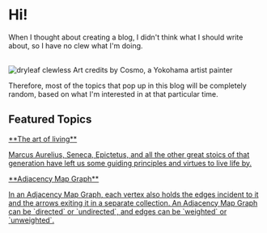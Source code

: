 # Hi!

When I thought about creating a blog, I didn't think what I should write about, so I have no clew what I'm doing.
<br/>
<br/>
<div style={{maxWidth: '350px'}}>
<img title="Josimar using a smartphone | Art credits by Cosmo, a Yokohama artist painter" src="/blog/dryleaf-clewless.jpg" alt="dryleaf clewless" style={{frameBorder:'0', width: '100%', height: '100%'}}/>
<span style={{display: 'block', fontSize: '12px', marginTop: '-1.5rem', textAlign: 'center'}}>Art credits by Cosmo, a Yokohama artist painter</span>
</div>


Therefore, most of the topics that pop up in this blog will be completely random, based on what I'm interested in at that particular time.


## Featured Topics

<div className="p-4 border border-gray-200 dark:border-gray-900 rounded mt-6 featured-topics">
<a href="/blog/life/stoic-journal" style={{textDecoration: 'none'}}>
**The art of living**
<p>
Marcus Aurelius, Seneca, Epictetus, and all the other great stoics of that generation have left us some guiding principles and virtues to live life by.
</p>
</a>
</div>

<div className="p-4 border border-gray-200 dark:border-gray-900 rounded mt-6 featured-topics">
<a href="/blog/coding/graph/adjacency-map-graph" style={{textDecoration: 'none'}}>
**Adjacency Map Graph**
<p>
In an Adjacency Map Graph, each vertex also holds the edges incident to it and the arrows exiting it in a separate collection.
An Adjacency Map Graph can be `directed` or `undirected`, and edges can be `weighted` or `unweighted`.
</p>
</a>
</div>
